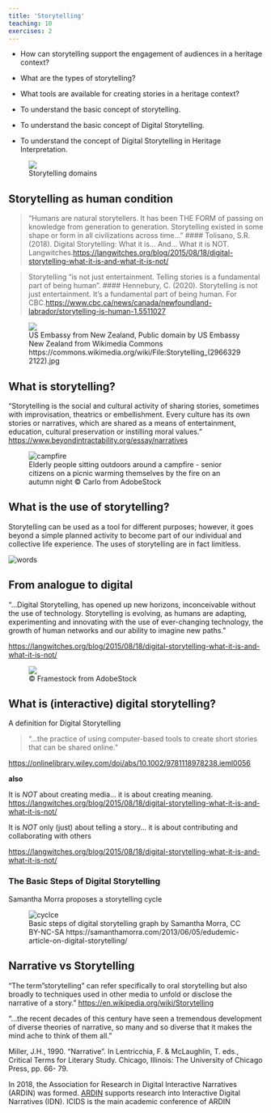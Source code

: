 ```yaml
---
title: 'Storytelling'
teaching: 10
exercises: 2
---
```

:::::::::::::::::::::::::::::::::::::: questions 

- How can storytelling support the engagement of audiences in a heritage context?

- What are the types of storytelling?

- What tools are available for creating stories in a heritage context?

::::::::::::::::::::::::::::::::::::::::::::::::
::::::::::::::::::::::::::::::::::::: objectives
- To understand the basic concept of storytelling.

- To understand the basic concept of Digital Storytelling.

- To understand the concept of Digital Storytelling in Heritage Interpretation.
:::::::::::::

![Storytelling domains](fig/Fig_01_self_produced_graph.png){alt=''}

## Storytelling as human condition
> "Humans are natural storytellers. It has been THE FORM of passing on knowledge from generation to generation. Storytelling existed in some shape or form in all civilizations across time..."
#### Tolisano, S.R. (2018). Digital Storytelling: What it is… And… What it is NOT. Langwitches.[https://langwitches.org/blog/2015/08/18/digital-storytelling-what-it-is-and-what-it-is-not/](https://langwitches.org/blog/2015/08/18/digital-storytelling-what-it-is-and-what-it-is-not/){target="_blank" rel="noopener"}

>Storytelling "is not just entertainment. Telling stories is a fundamental part of being human".
#### Hennebury, C. (2020). Storytelling is not just entertainment. It's a fundamental part of being human. For CBC.[https://www.cbc.ca/news/canada/newfoundland-labrador/storytelling-is-human-1.5511027](https://www.cbc.ca/news/canada/newfoundland-labrador/storytelling-is-human-1.5511027 ){target="_blank" rel="noopener"}

![US Embassy from New Zealand, Public domain by US Embassy New Zealand from Wikimedia Commons https://commons.wikimedia.org/wiki/File:Storytelling_(29663292122).jpg ](fig/Fig_02_Storytelling_(29663292122).jpg){alt=''}

## What is storytelling?

"Storytelling is the social and cultural activity of sharing stories, sometimes with improvisation, theatrics or embellishment.
Every culture has its own stories or narratives, which are shared as a means of entertainment, education, cultural preservation or instilling moral values."
[https://www.beyondintractability.org/essay/narratives](https://www.beyondintractability.org/essay/narratives) 

![Elderly people sitting outdoors around a campfire - senior citizens on a picnic warming themselves by the fire on an autumn night &copy; Carlo from AdobeStock](fig/Fig_04_AdobeStock_461032749.jpeg){alt='campfire'}

## What is the use of storytelling?

Storytelling can be used as a tool for different purposes; however, it goes beyond a simple planned activity to become part of our individual and collective life experience. The uses of storytelling are in fact limitless. 

![](fig/Fig_05_wordcloud.PNG){alt='words'}


## From analogue to digital

"...Digital Storytelling, has opened up new horizons, inconceivable without the use of technology. Storytelling is evolving, as humans are adapting, experimenting and innovating with the use of ever-changing technology, the growth of human networks and our ability to imagine new paths."

[https://langwitches.org/blog/2015/08/18/digital-storytelling-what-it-is-and-what-it-is-not/](https://langwitches.org/blog/2015/08/18/digital-storytelling-what-it-is-and-what-it-is-not/)
 
![&copy; Framestock from AdobeStock](fig/FIg_06_AdobeStock_535693047.jpeg){alt=''}

## What is (interactive) digital storytelling?

A definition for Digital Storytelling

> "...the practice of using computer-based tools to create short stories that can be shared online."

[https://onlinelibrary.wiley.com/doi/abs/10.1002/9781118978238.ieml0056](https://onlinelibrary.wiley.com/doi/abs/10.1002/9781118978238.ieml0056)

**also**

It is *NOT* about creating media... it is about creating meaning.
[https://langwitches.org/blog/2015/08/18/digital-storytelling-what-it-is-and-what-it-is-not/](https://langwitches.org/blog/2015/08/18/digital-storytelling-what-it-is-and-what-it-is-not/)

It is *NOT* only (just) about telling a story... it is about contributing and collaborating with others

[https://langwitches.org/blog/2015/08/18/digital-storytelling-what-it-is-and-what-it-is-not/](https://langwitches.org/blog/2015/08/18/digital-storytelling-what-it-is-and-what-it-is-not/)

### The Basic Steps of Digital Storytelling 

Samantha Morra proposes a storytelling cycle

![Basic steps of digital storytelling graph by Samantha Morra, CC BY-NC-SA https://samanthamorra.com/2013/06/05/edudemic-article-on-digital-storytelling/  ](fig/Fig_07_DigstoryProcess.png){alt='cyclce'}


## Narrative vs Storytelling
"The term "storytelling" can refer specifically to oral storytelling but also broadly to techniques used in other media to unfold or disclose the narrative of a story."
[https://en.wikipedia.org/wiki/Storytelling](https://en.wikipedia.org/wiki/Storytelling) 

"...the recent decades of this century have seen a tremendous development of diverse theories of narrative, so many and so diverse that it makes the mind ache to think of them all."

Miller, J.H., 1990. "Narrative". In Lentricchia, F. & McLaughlin, T. eds., Critical Terms for Literary Study. Chicago, Illinois: The University of Chicago Press, pp. 66- 79.

In 2018, the Association for Research in Digital Interactive Narratives (ARDIN) was formed. [ARDIN](https://ardin.online/) supports research into Interactive Digital Narratives (IDN). ICIDS is the main academic conference of ARDIN

